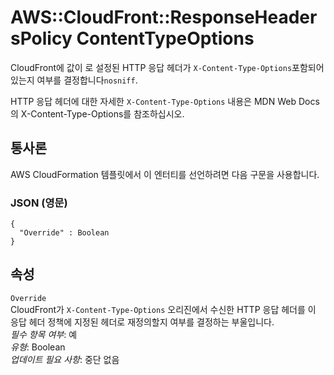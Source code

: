 # AWS::CloudFront::ResponseHeadersPolicy ContentTypeOptions

CloudFront에 값이 로 설정된 HTTP 응답 헤더가 `X-Content-Type-Options`포함되어 있는지 여부를 결정합니다`nosniff`.

HTTP 응답 헤더에 대한 자세한 `X-Content-Type-Options` 내용은 MDN Web Docs의 X-Content-Type-Options를 참조하십시오.

## 통사론

AWS CloudFormation 템플릿에서 이 엔터티를 선언하려면 다음 구문을 사용합니다.

### JSON (영문)

```
{
  "Override" : Boolean
}
```

## 속성

`Override`  
CloudFront가 `X-Content-Type-Options` 오리진에서 수신한 HTTP 응답 헤더를 이 응답 헤더 정책에 지정된 헤더로 재정의할지 여부를 결정하는 부울입니다.  
_필수 항목 여부_: 예  
_유형_: Boolean  
_업데이트 필요 사항_: 중단 없음
